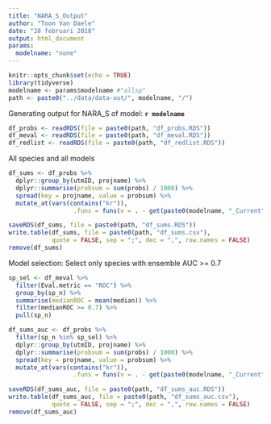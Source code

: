 ```yaml
---
title: "NARA_S_Output"
author: "Toon Van Daele"
date: "28 februari 2018"
output: html_document
params:
  modelname: "none"
---
```


```r
knitr::opts_chunk$set(echo = TRUE)
library(tidyverse)
modelname <- params$modelname #"allsp"
path <- paste0("../data/data-out/", modelname, "/")
```

Generating output for NARA_S of model: **`r modelname`**

```r
df_probs <- readRDS(file = paste0(path, "df_probs.RDS"))
df_meval <- readRDS(file = paste0(path, "df_meval.RDS"))
df_redlist <- readRDS(file = paste0(path, "df_redlist.RDS"))
```

All species and all models

```r
df_sums <- df_probs %>%
  dplyr::group_by(utmID, projname) %>%
  dplyr::summarise(probsum = sum(probs) / 1000) %>%
  spread(key = projname, value = probsum) %>%
  mutate_at(vars(contains("kr")),
                  .funs = funs(v = . - get(paste0(modelname, "_Current"))))

saveRDS(df_sums, file = paste0(path, "df_sums.RDS"))
write.table(df_sums, file = paste0(path, "df_sums.csv"),
            quote = FALSE, sep = ";", dec = ",", row.names = FALSE)
remove(df_sums)
```

Model selection: Select only species with ensemble AUC >= 0.7

```r
sp_sel <- df_meval %>%
  filter(Eval.metric == "ROC") %>%
  group_by(sp_n) %>%
  summarise(medianROC = mean(median)) %>%
  filter(medianROC >= 0.7) %>%
  pull(sp_n)

df_sums_auc <- df_probs %>%
  filter(sp_n %in% sp_sel) %>%
  dplyr::group_by(utmID, projname) %>%
  dplyr::summarise(probsum = sum(probs) / 1000) %>%
  spread(key = projname, value = probsum) %>%
  mutate_at(vars(contains("kr")),
                  .funs = funs(v = . - get(paste0(modelname, "_Current"))))

saveRDS(df_sums_auc, file = paste0(path, "df_sums_auc.RDS"))
write.table(df_sums_auc, file = paste0(path, "df_sums_auc.csv"),
            quote = FALSE, sep = ";", dec = ",", row.names = FALSE)
remove(df_sums_auc)
```

